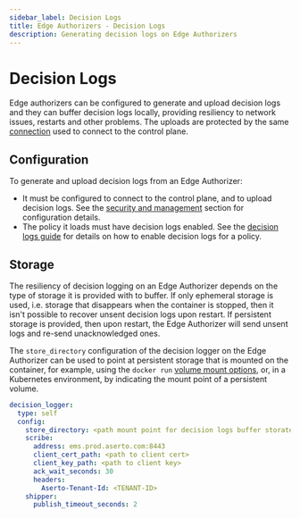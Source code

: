 ```yaml
---
sidebar_label: Decision Logs
title: Edge Authorizers - Decision Logs
description: Generating decision logs on Edge Authorizers
---
```

# Decision Logs
Edge authorizers can be configured to generate and upload decision logs and they can buffer decision logs locally,
providing resiliency to network issues, restarts and other problems. The uploads are protected by the same
[connection](/docs/edge-authorizers/security-and-management#edge-authorizer-connections) used to connect to the control
plane.

## Configuration
To generate and upload decision logs from an Edge Authorizer: 
- It must be configured to connect to the control plane, and to upload decision logs. See the [security and
management](/docs/edge-authorizers/security-and-management#configuration) section for configuration details.
- The policy it loads must have decision logs enabled. See the [decision logs
guide](/docs/decision-logs-guide/console) for details on how to enable decision logs
for a policy.

## Storage
The resiliency of decision logging on an Edge Authorizer depends on the type of storage it is provided with to buffer. If 
only ephemeral storage is used, i.e. storage that disappears when the container is stopped, then it isn't possible to 
recover unsent decision logs upon restart. If persistent storage is provided, then upon restart, the Edge Authorizer will send
unsent logs and re-send unacknowledged ones. 

The `store_directory` configuration of the decision logger on the Edge Authorizer can be used to point at persistent
storage that is mounted on the container, for example, using the `docker run` [volume mount
options](https://docs.docker.com/storage/volumes/), or, in a Kubernetes environment, by indicating the mount point of a
persistent volume.

```yaml
decision_logger:
  type: self
  config:
    store_directory: <path mount point for decision logs buffer storate>
    scribe:
      address: ems.prod.aserto.com:8443
      client_cert_path: <path to client cert>
      client_key_path: <path to client key>
      ack_wait_seconds: 30
      headers:
        Aserto-Tenant-Id: <TENANT-ID>
    shipper: 
      publish_timeout_seconds: 2
```
